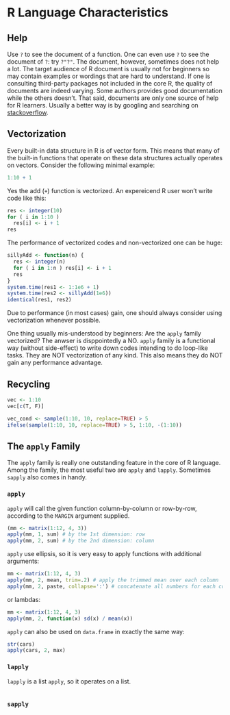# R Language Characteristics {#char}

## Help
Use `?` to see the document of a function. One can even use `?` to see the document of `?`: try `?"?"`. The document, however, sometimes does not help a lot. The target audience of R document is usually not for beginners so may contain examples or wordings that are hard to understand. If one is consulting third-party packages not included in the core R, the quality of documents are indeed varying. Some authors provides good documentation while the others doesn't. That said, documents are only one source of help for R learners. Usually a better way is by googling and searching on [stackoverflow](http://stackoverflow.com/).

## Vectorization
Every built-in data structure in R is of vector form. This means that many of the built-in functions that operate on these data structures actually operates on vectors. Consider the following minimal example:

```r
1:10 + 1
```

Yes the add (`+`) function is vectorized. An expereicend R user won't write code like this:

```r
res <- integer(10)
for ( i in 1:10 )
  res[i] <- i + 1
res
```

The performance of vectorized codes and non-vectorized one can be huge:

```r
sillyAdd <- function(n) {
  res <- integer(n)
  for ( i in 1:n ) res[i] <- i + 1
  res
}
system.time(res1 <- 1:1e6 + 1)
system.time(res2 <- sillyAdd(1e6))
identical(res1, res2)
```

Due to performance (in most cases) gain, one should always consider using vectorization whenever possible.

One thing usually mis-understood by beginners: Are the `apply` family vectorized? The anwser is disppointedly a NO. `apply` family is a functional way (without side-effect) to write down codes intending to do loop-like tasks. They are NOT vectorization of any kind. This also means they do NOT gain any performance advantage.

## Recycling

```r
vec <- 1:10
vec[c(T, F)]
```

```r
vec_cond <- sample(1:10, 10, replace=TRUE) > 5
ifelse(sample(1:10, 10, replace=TRUE) > 5, 1:10, -(1:10))
```

## The `apply` Family
The `apply` family is really one outstanding feature in the core of R language. Among the family, the most useful two are `apply` and `lapply`. Sometimes `sapply` also comes in handy.

### `apply`
`apply` will call the given function column-by-column or row-by-row, according to the `MARGIN` argument supplied.

```r
(mm <- matrix(1:12, 4, 3))
apply(mm, 1, sum) # by the 1st dimension: row
apply(mm, 2, sum) # by the 2nd dimension: column
```

`apply` use ellipsis, so it is very easy to apply functions with additional arguments:

```r
mm <- matrix(1:12, 4, 3)
apply(mm, 2, mean, trim=.2) # apply the trimmed mean over each column
apply(mm, 2, paste, collapse=':') # concatenate all numbers for each column
```

or lambdas:

```r
mm <- matrix(1:12, 4, 3)
apply(mm, 2, function(x) sd(x) / mean(x))
```

`apply` can also be used on `data.frame` in exactly the same way:

```r
str(cars)
apply(cars, 2, max)
```

### `lapply`
`lapply` is a list `apply`, so it operates on a list.

```r
```


### `sapply`






